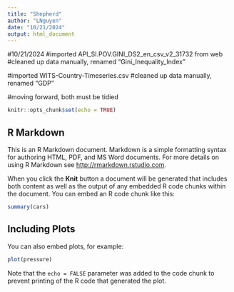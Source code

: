 ```yaml
---
title: "Shepherd"
author: "LNguyen"
date: "10/21/2024"
output: html_document
---
```


#10/21/2024
#imported API_SI.POV.GINI_DS2_en_csv_v2_31732 from web
#cleaned up data manually, renamed "Gini_Inequality_Index"

#imported WITS-Country-Timeseries.csv
#cleaned up data manually, renamed "GDP"

#moving forward, both must be tidied



```r
knitr::opts_chunk$set(echo = TRUE)
```

## R Markdown

This is an R Markdown document. Markdown is a simple formatting syntax for authoring HTML, PDF, and MS Word documents. For more details on using R Markdown see <http://rmarkdown.rstudio.com>.

When you click the **Knit** button a document will be generated that includes both content as well as the output of any embedded R code chunks within the document. You can embed an R code chunk like this:

```r
summary(cars)
```

## Including Plots

You can also embed plots, for example:

```r
plot(pressure)
```

Note that the `echo = FALSE` parameter was added to the code chunk to prevent printing of the R code that generated the plot.
